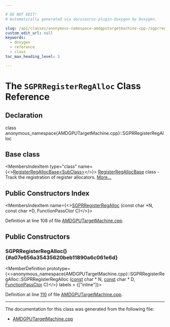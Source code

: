 ```yaml
---

# DO NOT EDIT!
# Automatically generated via docusaurus-plugin-doxygen by Doxygen.

slug: /api/classes/anonymous-namespace-amdgputargetmachine-cpp-/sgprregisterregalloc
custom_edit_url: null
keywords:
  - doxygen
  - reference
  - class
toc_max_heading_level: 3

---
```





# The `SGPRRegisterRegAlloc` Class Reference

<DoxygenPage pluginConfig={pluginConfig}>



## Declaration

<CodeBlock>class anonymous_namespace{AMDGPUTargetMachine.cpp}::SGPRRegisterRegAlloc</CodeBlock>

## Base class

<MembersIndex>

<MembersIndexItem
  type="class"
  name={<><a href="/docs/api/classes/llvm/registerregallocbase">RegisterRegAllocBase&lt;SubClass&gt;</a></>}>
<a href="/docs/api/classes/llvm/registerregallocbase">RegisterRegAllocBase</a> class - Track the registration of register allocators. <a href="/docs/api/classes/llvm/registerregallocbase/#details">More...</a>
</MembersIndexItem>

</MembersIndex>

## Public Constructors Index

<MembersIndex>

<MembersIndexItem
  name={<><a href="#a07e656a35435620beb11890a6c061e6d">SGPRRegisterRegAlloc</a> (const char &#42;N, const char &#42;D, FunctionPassCtor C)</>}>
</MembersIndexItem>

</MembersIndex>


Definition at line 108 of file <a href="/docs/api/files/lib/lib/target/lib/target/amdgpu/amdgputargetmachine-cpp">AMDGPUTargetMachine.cpp</a>.

<SectionDefinition>

## Public Constructors

### SGPRRegisterRegAlloc() {#a07e656a35435620beb11890a6c061e6d}

<MemberDefinition
  prototype={<>anonymous&#95;namespace&#123;AMDGPUTargetMachine.cpp&#125;::SGPRRegisterRegAlloc::SGPRRegisterRegAlloc (<a href="/docs/api/files/lib/lib/target/lib/target/aarch64/aarch64promoteconstant-cpp/#a90f8350fecae261c25be85d38b451bff">const</a> char &#42; N, <a href="/docs/api/files/lib/lib/target/lib/target/aarch64/aarch64promoteconstant-cpp/#a90f8350fecae261c25be85d38b451bff">const</a> char &#42; D, <a href="/docs/api/classes/llvm/registerregallocbase/#ac256dded4525ec3126d5fc14652cd0b3">FunctionPassCtor</a> C)</>}
  labels = {["inline"]}>

Definition at line <a href="/docs/api/files/lib/lib/target/lib/target/amdgpu/amdgputargetmachine-cpp/#l00110">110</a> of file <a href="/docs/api/files/lib/lib/target/lib/target/amdgpu/amdgputargetmachine-cpp">AMDGPUTargetMachine.cpp</a>.
</MemberDefinition>

</SectionDefinition>

<hr/>

The documentation for this class was generated from the following file:

<ul>
<li><a href="/docs/api/files/lib/lib/target/lib/target/amdgpu/amdgputargetmachine-cpp">AMDGPUTargetMachine.cpp</a></li>
</ul>

</DoxygenPage>
